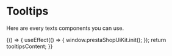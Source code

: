 
<Meta title="Tooltips" />

# Tooltips

Here are every texts components you can use.

<Canvas>
  <Story name="Tooltips" parameters={{ docs: { source: { code: tooltipsContent } } }}>
    {() => {
      useEffect(() => {
        window.prestaShopUiKit.init();
      });
      return tooltipsContent;
    }}
  </Story>
</Canvas>

